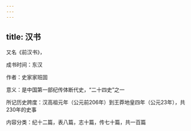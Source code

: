 ```yaml
---
---
---
```

title: 汉书
---

又名《前汉书》，

成书时间：东汉

作者：史家家班固

意义：是中国第一部纪传体断代史，“二十四史”之一

所记历史跨度：汉高祖元年（公元前206年）到王莽地皇四年（公元23年），共230年的史事

内容分类：纪十二篇，表八篇，志十篇，传七十篇，共一百篇